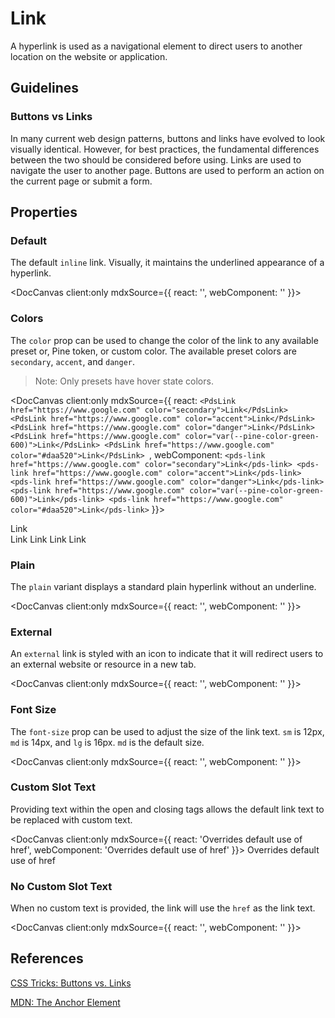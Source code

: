 
# Link

A hyperlink is used as a navigational element to direct users to another location on the website or application.

## Guidelines

### Buttons vs Links

In many current web design patterns, buttons and links have evolved to look visually identical. However, for best practices, the fundamental differences between the two should be considered before using. Links are used to navigate the user to another page. Buttons are used to perform an action on the current page or submit a form.

## Properties

<DocArgsTable componentName="pds-link" docSource={components} />

### Default

The default `inline` link. Visually, it maintains the underlined appearance of a hyperlink.

<DocCanvas client:only
  mdxSource={{
    react: '<PdsLink href="https://www.google.com"></PdsLink>',
    webComponent: '<pds-link href="https://www.google.com"></pds-link>'
}}>
  <pds-link href="https://www.google.com"></pds-link>
</DocCanvas>

### Colors

The `color` prop can be used to change the color of the link to any available preset or, Pine token, or custom color. The available preset colors are `secondary`, `accent`, and `danger`.

>Note: Only presets have hover state colors.

<DocCanvas client:only
  mdxSource={{
    react: `<PdsLink href="https://www.google.com" color="secondary">Link</PdsLink>
    <PdsLink href="https://www.google.com" color="accent">Link</PdsLink>
    <PdsLink href="https://www.google.com" color="danger">Link</PdsLink>
    <PdsLink href="https://www.google.com" color="var(--pine-color-green-600)">Link</PdsLink>
    <PdsLink href="https://www.google.com" color="#daa520">Link</PdsLink>
    `,
    webComponent: `<pds-link href="https://www.google.com" color="secondary">Link</pds-link>
    <pds-link href="https://www.google.com" color="accent">Link</pds-link>
    <pds-link href="https://www.google.com" color="danger">Link</pds-link>
    <pds-link href="https://www.google.com" color="var(--pine-color-green-600)">Link</pds-link>
    <pds-link href="https://www.google.com" color="#daa520">Link</pds-link>`
}}>
  <div style={{ backgroundColor: '#333', padding: '4px' }}><pds-link href="https://www.google.com" color="secondary">Link</pds-link></div>
  <pds-link href="https://www.google.com" color="accent">Link</pds-link>
  <pds-link href="https://www.google.com" color="danger">Link</pds-link>
  <pds-link href="https://www.google.com" color="var(--pine-color-green-600)">Link</pds-link>
  <pds-link href="https://www.google.com" color="#daa520">Link</pds-link>
</DocCanvas>

### Plain

The `plain` variant displays a standard plain hyperlink without an underline.

<DocCanvas client:only
  mdxSource={{
    react: '<PdsLink href="#some-anchor" variant="plain"></PdsLink>',
    webComponent: '<pds-link href="#some-anchor" variant="plain"></pds-link>'
}}>
  <pds-link href="#some-anchor" variant="plain"></pds-link>
</DocCanvas>

### External

An `external` link is styled with an icon to indicate that it will redirect users to an external website or resource in a new tab.

<DocCanvas client:only
  mdxSource={{
    react: '<PdsLink href="#some-anchor" external="true"></PdsLink>',
    webComponent: '<pds-link href="#some-anchor" external="true"></pds-link>'
}}>
  <pds-link href="#some-anchor" external="true"></pds-link>
</DocCanvas>

### Font Size

The `font-size` prop can be used to adjust the size of the link text. `sm` is 12px, `md` is 14px, and `lg` is 16px. `md` is the default size.

<DocCanvas client:only
  mdxSource={{
    react: '<PdsLink href="#some-anchor" font-size="sm"></PdsLink>',
    webComponent: '<pds-link href="#some-anchor" font-size="sm"></pds-link>'
}}>
  <pds-link href="#some-anchor" font-size="sm"></pds-link>
</DocCanvas>

### Custom Slot Text

Providing text within the open and closing tags allows the default link text to be replaced with custom text.

<DocCanvas client:only
  mdxSource={{
    react: '<PdsLink href="#some-anchor">Overrides default use of href</PdsLink>',
    webComponent: '<pds-link href="#some-anchor">Overrides default use of href</pds-link>'
}}>
  <pds-link href="#some-anchor">Overrides default use of href</pds-link>
</DocCanvas>

### No Custom Slot Text

When no custom text is provided, the link will use the `href` as the link text.

<DocCanvas client:only
  mdxSource={{
    react: '<PdsLink href="#some-anchor"></PdsLink>',
    webComponent: '<pds-link href="#some-anchor"></pds-link>'
}}>
  <pds-link href="#some-anchor"></pds-link>
</DocCanvas>

## References

[CSS Tricks: Buttons vs. Links](https://css-tricks.com/buttons-vs-links/)

[MDN: The Anchor Element](https://developer.mozilla.org/en-US/docs/Web/HTML/Element/a)

